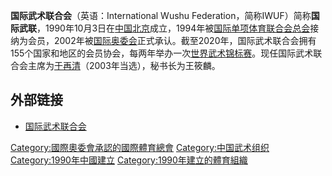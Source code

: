 '''国际武术联合会'''（英语：International Wushu Federation，简称IWUF）简称'''国际武联'''，1990年10月3日在[[中国|中国]][[北京|北京]]成立，1994年被[[国际单项体育联合会总会|国际单项体育联合会总会]]接纳为会员，2002年被[[国际奥委会|国际奥委会]]正式承认。截至2020年，国际武术联合会拥有155个国家和地区的会员协会，每两年举办一次[[世界武术锦标赛|世界武术锦标赛]]。现任国际武术联合会主席为[[于再清|于再清]]（2003年当选），秘书长为王筱麟。

== 外部链接 ==
*[http://www.iwuf.org 国际武术联合会]{{WebCite|url=https://www.webcitation.org/6HfXwLUX0?url=http://www.iwuf.org/ |date=20130626173306 |dateformat=iso }} {{en}}

{{國際運動總會}}

[[Category:國際奧委會承認的國際體育總會|Category:國際奧委會承認的國際體育總會]]
[[Category:中国武术组织|Category:中国武术组织]]
[[Category:1990年中國建立|Category:1990年中國建立]]
[[Category:1990年建立的體育組織|Category:1990年建立的體育組織]]